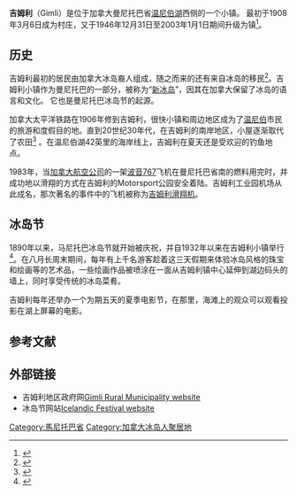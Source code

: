 {{Infobox settlement
|name = 吉姆利
|settlement_type = 小镇（社区）
|image_skyline = Gimli1 mb.jpg
|subdivision_type       = 国家
|subdivision_name       = 加拿大
|subdivision_type1      = [[省份|省份]]
|subdivision_name1      = [[曼尼托巴|曼尼托巴]]
|leader_title           = Mayor
|leader_name            = 
|established_title      = 
|established_date       = 
|area_total_km2           = 
|area_footnotes           = 
|population_as_of         = [[Canada_2011_Census|2011]]
|population_total         = 1,916
|population_density_km2   =
|timezone                 = 
|utc_offset               = -4
|timezone_DST             = 
|utc_offset_DST           = -3
|latd=50 |latm=38 |lats=01 |latNS=N
|longd=96 |longm=59 |longs=24 |longEW=W
|coordinates_display = title, inline
|elevation_m            = 
|area_code              = 
|website                = 
}}
'''吉姆利'''（Gimli）是位于加拿大曼尼托巴省[[温尼伯湖|温尼伯湖]]西侧的一个小镇。 最初于1908年3月6日成为村庄，又于1946年12月31日至2003年1月1日期间升级为镇<ref name=history>{{cite web | url=http://www.mhs.mb.ca/docs/municipalities/gimli.shtml | title=Manitoba Municipalities: Gimli | publisher=The Manitoba Historical Society | date=October 23, 2013 | accessdate=November 10, 2013 | archive-date=2020-11-14 | archive-url=https://web.archive.org/web/20201114193341/http://www.mhs.mb.ca/docs/municipalities/gimli.shtml | dead-url=no }}</ref>。

== 历史==
{{Historical populations
|1981|1688
|1986|1681
|[[Canada_1996_Census|1996]]|1574
|[[Canada_2001_Census|2001]]|1657
|[[Canada_2006_Census|2006]]|1896
|[[Canada_2011_Census|2011]]|1916
|footnote=''Source: [[Statistics_Canada|Statistics Canada]]''<br><ref name="census2001pop">{{cite web
  | title = 2001 Community Profiles
  | work = Statistics Canada
  | publisher = Government of Canada
  | url = http://www12.statcan.ca/english/profil01/CP01/Index.cfm?Lang=E
  | accessdate = 2014-12-23
  | archive-date = 2020-11-27
  | archive-url = https://web.archive.org/web/20201127012906/http://www12.statcan.ca/english/Profil01/CP01/Index.cfm?Lang=E
  | dead-url = no
  }}</ref><ref name="census2006pop">{{cite web
  | title = 2006 Community Profiles
  | work = Statistics Canada
  | publisher = Government of Canada
  | url = http://www12.statcan.gc.ca/census-recensement/2006/dp-pd/prof/92-591/search-recherche/lst/page.cfm?Lang=E&GeoCode=46
  | accessdate = 2014-12-23
  | archive-date = 2020-08-07
  | archive-url = https://web.archive.org/web/20200807062915/https://www12.statcan.gc.ca/census-recensement/2006/dp-pd/prof/92-591/search-recherche/lst/page.cfm?Lang=E&GeoCode=46
  | dead-url = no
  }}</ref><ref name="census2011pop">{{cite web
  | title = 2011 Community Profiles
  | work = Statistics Canada
  | publisher = Government of Canada
  | url = http://www12.statcan.ca/census-recensement/2011/dp-pd/prof/search-recherche/lst/page.cfm?Lang=E&GeoCode=46&TABID=1&G=1&Geo1=PR&Code1=01&Geo2=0&Code2=0
  | accessdate = 2014-12-23
  | archive-date = 2020-08-20
  | archive-url = https://web.archive.org/web/20200820183010/http://www12.statcan.ca/census-recensement/2011/dp-pd/prof/search-recherche/lst/page.cfm?Lang=E&GeoCode=46&TABID=1&G=1&Geo1=PR&Code1=01&Geo2=0&Code2=0
  | dead-url = no
  }}</ref>}}

吉姆利最初的居民由加拿大冰岛裔人组成，随之而来的还有来自冰岛的移民<ref name="mspace.lib.umanitoba.ca">{{cite web | title=An Experiment in Immigrant Colonization: Canada and the Icelandic Reserve, 1875-1897 by Ryan Christopher Eyford (map page 4) | url=http://mspace.lib.umanitoba.ca/bitstream/1993/4338/1/eyford_ryan.pdf | accessdate=2014-05-28 | archive-date=2014-05-31 | archive-url=https://web.archive.org/web/20140531104958/http://mspace.lib.umanitoba.ca/bitstream/1993/4338/1/eyford_ryan.pdf | dead-url=no }}</ref>。吉姆利小镇作为曼尼托巴的一部分，被称为“[[新冰岛|新冰岛]]”，因其在加拿大保留了冰岛的语言和文化。 它也是曼尼托巴冰岛节的起源。

加拿大太平洋铁路在1906年修到吉姆利，很快小镇和周边地区成为了[[温尼伯|温尼伯]]市民的旅游和度假目的地。直到20世纪30年代，在吉姆利的南岸地区，小屋逐渐取代了农田<ref>{{cite web |url=http://southbeachmanitoba.com/history/ |title=History |publisher=South Beach Property Owners Association, Gimli, Manitoba |accessdate=2014-12-22 |archive-url=https://web.archive.org/web/20141223034128/http://southbeachmanitoba.com/history/ |archive-date=2014-12-23 |dead-url=yes }}</ref> 。在温尼伯湖42英里的海岸线上，吉姆利在夏天还是受欢迎的钓鱼地点。

1983年，当[[加拿大航空公司|加拿大航空公司]]的一架[[波音767|波音767]]飞机在曼尼托巴省南的燃料用完时，并成功地以滑翔的方式在吉姆利的Motorsport公园安全着陆。吉姆利工业园机场从此成名，那次著名的事件中的飞机被称为[[吉姆利滑翔机|吉姆利滑翔机]]。

==冰岛节==
1890年以来，马尼托巴冰岛节就开始被庆祝，并自1932年以来在吉姆利小镇举行<ref>{{cite web |url=http://icelandicfestival.com/main.asp?cat_ID=1 |title=About The Festival |publisher=Icelandic Festival of Manitoba |accessdate=2014-12-22 |deadurl=yes |archiveurl=https://web.archive.org/web/20141223035618/http://icelandicfestival.com/main.asp?cat_ID=1 |archivedate=2014-12-23 }}</ref>。在八月长周末期间，每年有上千名游客趁着这三天假期来体验冰岛风格的珠宝和绘画等的艺术品，一些绘画作品被喷涂在一面从吉姆利镇中心延伸到湖边码头的墙上，同时享受传统的冰岛菜肴。

吉姆利每年还举办一个为期五天的夏季电影节，在那里，海滩上的观众可以观看投影在湖上屏幕的电影。


{{wide image|Gimli Manitoba Canada Panorama.jpg|900px|从[[温尼伯湖|温尼伯湖]]看吉姆利小镇}}

== 参考文献==
{{Reflist}}

== 外部链接 ==
* 吉姆利地区政府网[http://www.gimli.ca/ Gimli Rural Municipality website] {{Wayback|url=http://www.gimli.ca/ |date=20201129005352 }}
* 冰岛节网站[https://web.archive.org/web/20141223031854/http://icelandicfestival.com/default.asp Icelandic Festival website]

{{Authority control}}
[[Category:馬尼托巴省|Category:馬尼托巴省]]
[[Category:加拿大冰岛人聚居地|Category:加拿大冰岛人聚居地]]